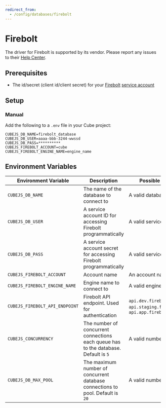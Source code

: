```yaml
---
redirect_from:
  - /config/databases/firebolt
---
```


# Firebolt

<WarningBox>

The driver for Firebolt is supported by its vendor. Please report any issues to
their [Help Center][firebolt-help].

</WarningBox>

## Prerequisites

- The id/secret (client id/client secret) for your [Firebolt][firebolt] [service account][firebolt-service-accounts]

## Setup

### Manual

Add the following to a `.env` file in your Cube project:

```dotenv
CUBEJS_DB_NAME=firebolt_database
CUBEJS_DB_USER=aaaa-bbb-3244-wwssd
CUBEJS_DB_PASS=**********
CUBEJS_FIREBOLT_ACCOUNT=cube
CUBEJS_FIREBOLT_ENGINE_NAME=engine_name
```

## Environment Variables

| Environment Variable           | Description                                                                         | Possible Values                                                         | Required |
| ------------------------------ | ----------------------------------------------------------------------------------- | ----------------------------------------------------------------------- | :------: |
| `CUBEJS_DB_NAME`               | The name of the database to connect to                                              | A valid database name                                                   |    ✅    |
| `CUBEJS_DB_USER`               | A service account ID for accessing Firebolt programmatically                        | A valid service id                                                      |    ✅    |
| `CUBEJS_DB_PASS`               | A service account secret for accessing Firebolt programmatically                    | A valid service secret                                                  |    ✅    |
| `CUBEJS_FIREBOLT_ACCOUNT`      | Account name                                                                        | An account name                                                         |    ✅    |
| `CUBEJS_FIREBOLT_ENGINE_NAME`  | Engine name to connect to                                                           | A valid engine name                                                     |    ✅    |
| `CUBEJS_FIREBOLT_API_ENDPOINT` | Firebolt API endpoint. Used for authentication                                      | `api.dev.firebolt.io`, `api.staging.firebolt.io`, `api.app.firebolt.io` |    -     |
| `CUBEJS_CONCURRENCY`           | The number of concurrent connections each queue has to the database. Default is `5` | A valid number                                                          |    ❌    |
| `CUBEJS_DB_MAX_POOL`           | The maximum number of concurrent database connections to pool. Default is `20`      | A valid number                                                          |    ❌    |

[firebolt]: https://www.firebolt.io/
[firebolt-help]: https://help.firebolt.io/
[firebolt-service-accounts]: https://docs.firebolt.io/godocs/Guides/managing-your-organization/service-accounts.html
